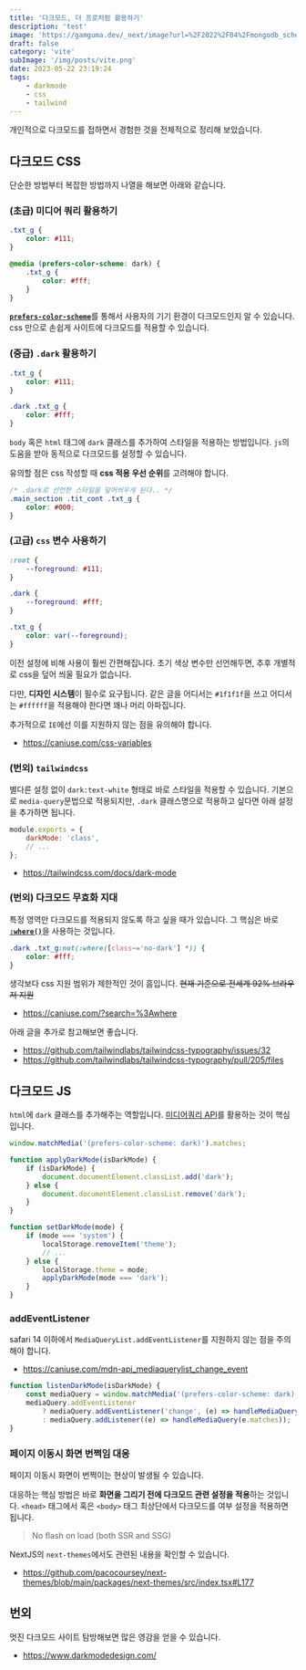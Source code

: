 ```yaml
---
title: '다크모드, 더 프로처럼 활용하기'
description: 'test'
image: 'https://gamguma.dev/_next/image?url=%2F2022%2F04%2Fmongodb_schema_design%2Fimages%2Fthumbnail.png&w=3840&q=75'
draft: false
category: 'vite'
subImage: '/img/posts/vite.png'
date: 2023-05-22 23:19:24
tags:
    - darkmode
    - css
    - tailwind
---
```


개인적으로 다크모드를 접하면서 경험한 것을 전체적으로 정리해 보았습니다.

## 다크모드 CSS

단순한 방법부터 복잡한 방법까지 나열을 해보면 아래와 같습니다.

### (초급) 미디어 쿼리 활용하기

```scss
.txt_g {
    color: #111;
}

@media (prefers-color-scheme: dark) {
    .txt_g {
        color: #fff;
    }
}
```

[**`prefers-color-scheme`**](https://developer.mozilla.org/en-US/docs/Web/CSS/@media/prefers-color-scheme)를 통해서 사용자의 기기 환경이 다크모드인지 알 수 있습니다.
css 만으로 손쉽게 사이트에 다크모드를 적용할 수 있습니다.

### (중급) `.dark` 활용하기

```css
.txt_g {
    color: #111;
}

.dark .txt_g {
    color: #fff;
}
```

`body` 혹은 `html` 태그에 `dark` 클래스를 추가하여 스타일을 적용하는 방법입니다.
`js`의 도움을 받아 동적으로 다크모드를 설정할 수 있습니다.

유의할 점은 css 작성할 때 **css 적용 우선 순위**를 고려해야 합니다.

```css
/* .dark로 선언한 스타일을 덮어씌우게 된다.. */
.main_section .tit_cont .txt_g {
    color: #000;
}
```

### (고급) `css` 변수 사용하기

```css
:root {
    --foreground: #111;
}

.dark {
    --foreground: #fff;
}

.txt_g {
    color: var(--foreground);
}
```

이전 설정에 비해 사용이 훨씬 간편해집니다.
초기 색상 변수만 선언해두면, 추후 개별적로 css을 덮어 씌울 필요가 없습니다.

다만, **디자인 시스템**이 필수로 요구됩니다.
같은 글을 어디서는 `#1f1f1f`을 쓰고 어디서는 `#ffffff`을 적용해야 한다면 꽤나 머리 아파집니다.

추가적으로 `IE`에선 이를 지원하지 않는 점을 유의해야 합니다.

-   https://caniuse.com/css-variables

### (번외) `tailwindcss`

별다른 설정 없이 `dark:text-white` 형태로 바로 스타일을 적용할 수 있습니다.
기본으로 `media-query`문법으로 적용되지만, `.dark` 클래스명으로 적용하고 싶다면 아래 설정을 추가하면 됩니다.

```js title="tailwind.config.js" {2}
module.exports = {
    darkMode: 'class',
    // ...
};
```

-   https://tailwindcss.com/docs/dark-mode

### (번외) 다크모드 무효화 지대

특정 영역만 다크모드를 적용되지 않도록 하고 싶을 때가 있습니다.
그 핵심은 바로 [**`:where()`**](https://developer.mozilla.org/en-US/docs/Web/CSS/:where)을 사용하는 것입니다.

```css
.dark .txt_g:not(:where([class~='no-dark'] *)) {
    color: #fff;
}
```

생각보다 css 지원 범위가 제한적인 것이 흠입니다. ~~현재 기준으로 전세계 92% 브라우저 지원~~

-   https://caniuse.com/?search=%3Awhere

아래 글을 추가로 참고해보면 좋습니다.

-   https://github.com/tailwindlabs/tailwindcss-typography/issues/32
-   https://github.com/tailwindlabs/tailwindcss-typography/pull/205/files

## 다크모드 JS

`html`에 `dark` 클래스를 추가해주는 역할입니다.
[미디어쿼리 API](https://developer.mozilla.org/ko/docs/Web/API/Window/matchMedia)를 활용하는 것이 핵심입니다.

```js
window.matchMedia('(prefers-color-scheme: dark)').matches;
```

```js
function applyDarkMode(isDarkMode) {
    if (isDarkMode) {
        document.documentElement.classList.add('dark');
    } else {
        document.documentElement.classList.remove('dark');
    }
}
```

```js
function setDarkMode(mode) {
    if (mode === 'system') {
        localStorage.removeItem('theme');
        // ...
    } else {
        localStorage.theme = mode;
        applyDarkMode(mode === 'dark');
    }
}
```

### addEventListener

safari 14 이하에서 `MediaQueryList.addEventListener`를 지원하지 않는 점을 주의해야 합니다.

-   https://caniuse.com/mdn-api_mediaquerylist_change_event

```js
function listenDarkMode(isDarkMode) {
    const mediaQuery = window.matchMedia('(prefers-color-scheme: dark)');
    mediaQuery.addEventListener
        ? mediaQuery.addEventListener('change', (e) => handleMediaQuery(e.matches))
        : mediaQuery.addListener((e) => handleMediaQuery(e.matches));
}
```

### 페이지 이동시 화면 번쩍임 대응

페이지 이동시 화면이 번쩍이는 현상이 발생될 수 있습니다.

대응하는 핵심 방법은 바로 **화면을 그리기 전에 다크모드 관련 설정을 적용**하는 것입니다.
`<head>` 태그에서 혹은 `<body>` 태그 최상단에서 다크모드를 여부 설정을 적용하면 됩니다.

> No flash on load (both SSR and SSG)

NextJS의 `next-themes`에서도 관련된 내용을 확인할 수 있습니다.

-   https://github.com/pacocoursey/next-themes/blob/main/packages/next-themes/src/index.tsx#L177

## 번외

멋진 다크모드 사이트 탐방해보면 많은 영감을 얻을 수 있습니다.

-   https://www.darkmodedesign.com/

